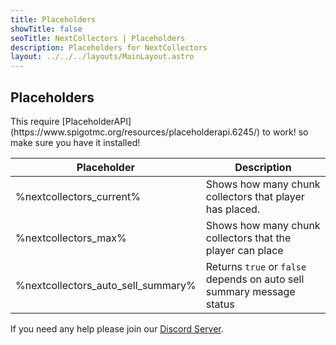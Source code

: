 ```yaml
---
title: Placeholders
showTitle: false
seoTitle: NextCollectors | Placeholders
description: Placeholders for NextCollectors
layout: ../../../layouts/MainLayout.astro
---
```


## Placeholders
<Callout title="Information" type="warn">
This require [PlaceholderAPI](https://www.spigotmc.org/resources/placeholderapi.6245/) to work! so make sure you have it installed!
</Callout>

| Placeholder                  | Description    |
| ----------------------------- | -------------  |
| %nextcollectors_current% | Shows how many chunk collectors that player has placed. |
| %nextcollectors_max%    | Shows how many chunk collectors that the player can place |
| %nextcollectors_auto_sell_summary% | Returns `true` or `false` depends on auto sell summary message status |

<Callout>If you need any help please join our [Discord Server](https://muhammaddaffa.com/discord).</Callout>